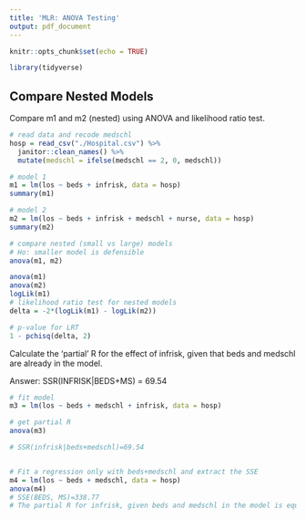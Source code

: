 ```yaml
---
title: 'MLR: ANOVA Testing'
output: pdf_document
---
```


```r
knitr::opts_chunk$set(echo = TRUE)

library(tidyverse)

```

## Compare Nested Models

Compare m1 and m2 (nested) using ANOVA and likelihood ratio test.

```r
# read data and recode medschl
hosp = read_csv("./Hospital.csv") %>% 
  janitor::clean_names() %>%
  mutate(medschl = ifelse(medschl == 2, 0, medschl))

# model 1
m1 = lm(los ~ beds + infrisk, data = hosp)
summary(m1)

# model 2
m2 = lm(los ~ beds + infrisk + medschl + nurse, data = hosp)
summary(m2)

# compare nested (small vs large) models
# Ho: smaller model is defensible
anova(m1, m2)

anova(m1)
anova(m2)
logLik(m1)
# likelihood ratio test for nested models
delta = -2*(logLik(m1) - logLik(m2))

# p-value for LRT
1 - pchisq(delta, 2)

```

Calculate the 'partial' R for the effect of infrisk, given that beds and medschl are already in the model.

Answer: SSR(INFRISK|BEDS+MS) = 69.54

```r
# fit model
m3 = lm(los ~ beds + medschl + infrisk, data = hosp)

# get partial R
anova(m3)

# SSR(infrisk|beds+medschl)=69.54


# Fit a regression only with beds+medschl and extract the SSE
m4 = lm(los ~ beds + medschl, data = hosp)
anova(m4)
# SSE(BEDS, MS)=338.77
# The partial R for infrisk, given beds and medschl in the model is equal to 69.54/338.7=0.21

```



